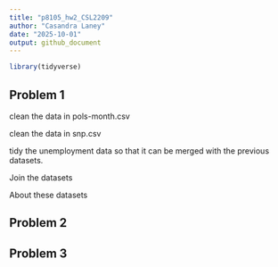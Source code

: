 ```yaml
---
title: "p8105_hw2_CSL2209"
author: "Casandra Laney"
date: "2025-10-01"
output: github_document
---
```


```r
library(tidyverse)
```


## Problem 1
clean the data in pols-month.csv

clean the data in snp.csv

tidy the unemployment data so that it can be merged with the previous datasets.

Join the datasets

About these datasets


## Problem 2

## Problem 3
